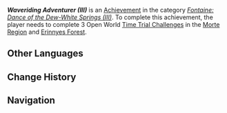 {{Achievement Infobox
|title        = Waveriding Adventurer (III)
|id           = 80295
|order id     = 271
|category     = Fontaine: Dance of the Dew-White Springs (III)
|description  = Complete a total of 3 Open World Time Trial Challenges in the [[Morte Region]] and [[Erinnyes Forest]].
|requirements = 
|primogems    = 5
|tracking     = 
|topic        = Time Trial Challenges
|set          = Waveriding Adventurer (III)
|tier         = 1
|tiers_total  = 3
}}
'''''Waveriding Adventurer (III)''''' is an [[Achievement]] in the category ''[[Fontaine: Dance of the Dew-White Springs (III)]]''. To complete this achievement, the player needs to complete 3 Open World [[Time Trial Challenge]]s in the [[Morte Region]] and [[Erinnyes Forest]].

==Other Languages==
{{Other Languages|Transclude=Waveriding Adventurer (III)}}

==Change History==
{{Change History|4.2}}

==Navigation==
{{Achievement Navbox}}